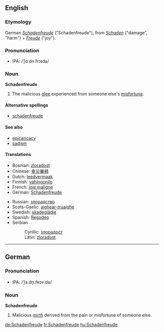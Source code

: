 ==English==

===Etymology===
German ''[[Schadenfreude#Gemran|Schadenfreude]]'' ("Schadenfreude"), from ''[[Schaden]]'' ("damage", "harm") + ''[[Freude]]'' ("joy").

===Pronunciation===
*IPA: /ˈʃɑːdn.frɔɪdə/

===Noun===
'''Schadenfreude'''

#{{uncountable}} The malicious [[glee]] experienced from someone else's [[misfortune]].

====Alternative spellings====
*[[schadenfreude]]

====See also====
*[[epicaricacy]]
*[[sadism]]

====Translations====
{{top}}
*Bosnian: [[zloradost#Bosnian|zloradost]] {{f}}
*Chinese: [[幸災樂禍]]
*Dutch: [[leedvermaak]] {{n}}
*Finnish: [[vahingonilo]]
*French: [[joie maligne]] {{f}}
*German: [[Schadenfreude#German|Schadenfreude]] {{f}}
{{mid}}
*Russian: [[злорадство]] {{n}}
*Scots-Gaelic: [[aighear-truaighe]]
*Swedish: [[skadeglädje]]
*Spanish: [[Regodearse#Spanish|Regodeo]] {{m}}
*Serbian
*:Cyrillic: [[злорадoст#Serbian|злорадoст]] {{f}}
*:Latin: [[zloradost#Serbian|zloradost]] {{f}}
{{bottom}}

----

==German==
===Pronunciation===
*IPA: /ˈʃa.dn̩.fʀɔʏ.də/
===Noun===
'''Schadenfreude''' {{f}}
#Malicious [[mirth]] derived from the pain or misfortune of someone else.

[[de:Schadenfreude]]
[[fr:Schadenfreude]]
[[hu:Schadenfreude]]